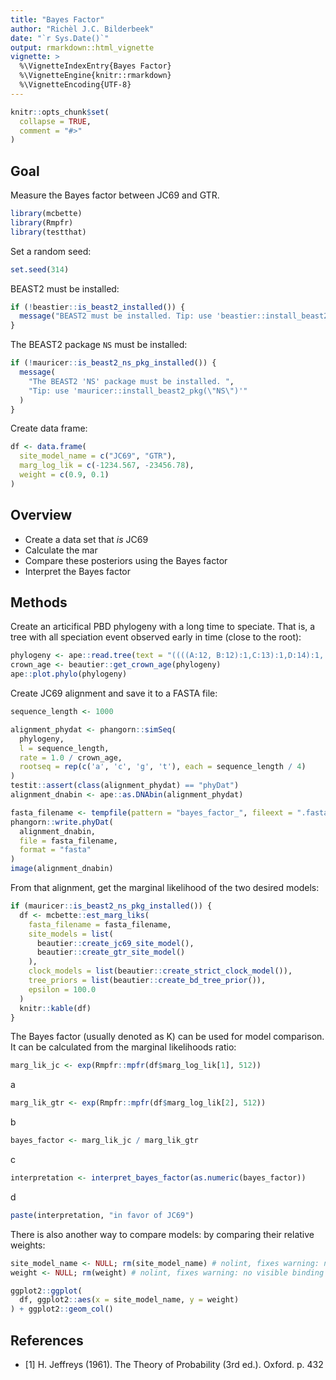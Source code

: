 ```yaml
---
title: "Bayes Factor"
author: "Richèl J.C. Bilderbeek"
date: "`r Sys.Date()`"
output: rmarkdown::html_vignette
vignette: >
  %\VignetteIndexEntry{Bayes Factor}
  %\VignetteEngine{knitr::rmarkdown}
  %\VignetteEncoding{UTF-8}
---
```


```r
knitr::opts_chunk$set(
  collapse = TRUE,
  comment = "#>"
)
```

## Goal

Measure the Bayes factor between JC69 and GTR.

```r
library(mcbette)
library(Rmpfr)
library(testthat)
```

Set a random seed:

```r
set.seed(314)
```

BEAST2 must be installed:

```r
if (!beastier::is_beast2_installed()) {
  message("BEAST2 must be installed. Tip: use 'beastier::install_beast2()'")
}
```

The BEAST2 package `NS` must be installed:

```r
if (!mauricer::is_beast2_ns_pkg_installed()) {
  message(
    "The BEAST2 'NS' package must be installed. ",
    "Tip: use 'mauricer::install_beast2_pkg(\"NS\")'"
  )
}
```

Create data frame:

```r
df <- data.frame(
  site_model_name = c("JC69", "GTR"),
  marg_log_lik = c(-1234.567, -23456.78),
  weight = c(0.9, 0.1)
)
```

## Overview

 * Create a data set that *is* JC69
 * Calculate the mar
 * Compare these posteriors using the Bayes factor
 * Interpret the Bayes factor

## Methods

Create an articifical PBD phylogeny with a long time to speciate. That is,
a tree with all speciation event observed early in time (close to the root):
 
```r
phylogeny <- ape::read.tree(text = "((((A:12, B:12):1,C:13):1,D:14):1, E:15);")
crown_age <- beautier::get_crown_age(phylogeny)
ape::plot.phylo(phylogeny)
```

Create JC69 alignment and save it to a FASTA file:

```r
sequence_length <- 1000

alignment_phydat <- phangorn::simSeq(
  phylogeny,
  l = sequence_length,
  rate = 1.0 / crown_age,
  rootseq = rep(c('a', 'c', 'g', 't'), each = sequence_length / 4)
)
testit::assert(class(alignment_phydat) == "phyDat")
alignment_dnabin <- ape::as.DNAbin(alignment_phydat)

fasta_filename <- tempfile(pattern = "bayes_factor_", fileext = ".fasta")
phangorn::write.phyDat(
  alignment_dnabin,
  file = fasta_filename,
  format = "fasta"
)
image(alignment_dnabin)
```

From that alignment, get the marginal likelihood of the two desired models:


```r
if (mauricer::is_beast2_ns_pkg_installed()) {
  df <- mcbette::est_marg_liks(
    fasta_filename = fasta_filename, 
    site_models = list(
      beautier::create_jc69_site_model(), 
      beautier::create_gtr_site_model()
    ),
    clock_models = list(beautier::create_strict_clock_model()),
    tree_priors = list(beautier::create_bd_tree_prior()),
    epsilon = 100.0
  )
  knitr::kable(df)
}
```

The Bayes factor (usually denoted as K) can be used for model comparison. 
It can be calculated from the marginal likelihoods ratio:

```r
marg_lik_jc <- exp(Rmpfr::mpfr(df$marg_log_lik[1], 512)) 
```

a
```r
marg_lik_gtr <- exp(Rmpfr::mpfr(df$marg_log_lik[2], 512))
```

b

```r
bayes_factor <- marg_lik_jc / marg_lik_gtr
```

c
```r
interpretation <- interpret_bayes_factor(as.numeric(bayes_factor))
```

d

```r
paste(interpretation, "in favor of JC69")
```

There is also another way to compare models: by comparing their relative weights:

```r
site_model_name <- NULL; rm(site_model_name) # nolint, fixes warning: no visible binding for global variable
weight <- NULL; rm(weight) # nolint, fixes warning: no visible binding for global variable

ggplot2::ggplot(
  df, ggplot2::aes(x = site_model_name, y = weight)
) + ggplot2::geom_col()
```

## References

 * [1] H. Jeffreys (1961). The Theory of Probability (3rd ed.). Oxford. p. 432
